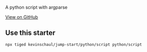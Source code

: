 

<Meta title='python/script' />
<Title>python/script</Title>

A python script with argparse


[View on GitHub](https://github.com/undefined/undefined/tree/main/python/script)

## Use this starter

```
npx tiged kevinschaul/jump-start/python/script python/script
```

<StarterPreview starter={starter} />
